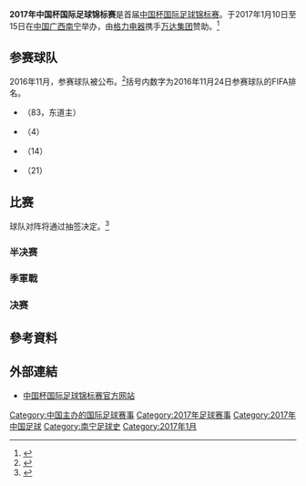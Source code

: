 {{noteTA|G1=足球}}
{{Infobox international football competition
| tourney_name = 中国杯国际足球锦标赛
| year = 2017年
| other_titles = 
| image = 
| size = 
| alt = 
| caption = 
| city = [[广西|广西]][[南宁|南宁]]
| country = {{CHN}}
| dates =  2017年1月10–15日
| num_teams = 4
| confederations = 
| sub-confederations = 
| associations = 
| venues = 1
| cities = 1
| champion = CHI
| count = 1
| second = ISL
| third = CHN
| fourth = CRO
| matches = 4
| goals = 7
| attendance = 
| top_scorer = 7 人<small>（1 球）</small>
| player = {{flagicon|CHI}} [[爱德华多·巴尔加斯|巴尔加斯]]<ref>{{cite web|title=“中国杯”完满落幕：智利折桂 巴尔加斯获最佳|url=http://gx.people.com.cn/n2/2017/0116/c179430-29600820.html|website=people.com.cn|accessdate=16 January 2016|date=17 January 2016|language=zh|archive-date=2017-01-18|archive-url=https://web.archive.org/web/20170118051504/http://gx.people.com.cn/n2/2017/0116/c179430-29600820.html|dead-url=no}}</ref>
| young_player = 
| goalkeeper = 
| fair_play =
| prevseason = 
| nextseason = [[2018年中国杯国际足球锦标赛|2018]]
| updated =
}}

'''2017年中国杯国际足球锦标赛'''是首届[[中国杯国际足球锦标赛|中国杯国际足球锦标赛]]。于2017年1月10日至15日在[[中国|中国]][[广西|广西]][[南宁|南宁]]举办，由[[格力电器|格力电器]]携手[[万达集团|万达集团]]赞助。<ref>{{cite web|title=格力携手万达共同打造“中国杯”助力中国足球发展|url=http://finance.ifeng.com/a/20161208/15063688_0.shtml|website=ifeng.com|accessdate=8 December 2016|date=8 December 2016|language=zh|archive-date=2016-12-20|archive-url=https://web.archive.org/web/20161220100823/http://finance.ifeng.com/a/20161208/15063688_0.shtml|dead-url=no}}</ref>

==参赛球队==
2016年11月，参赛球队被公布。<ref>{{cite web|title=“中国杯”一月在南宁开赛 三强队与国足确认参赛|url=http://www.fa.org.cn/news/china/2016-11-22/515010.html|work=Chinese Football Association|accessdate=24 November 2016|language=zh|date=22 November 2016|archive-url=https://web.archive.org/web/20161125043911/http://www.fa.org.cn/news/china/2016-11-22/515010.html|archive-date=2016-11-25|dead-url=yes}}</ref>括号内数字为2016年11月24日参赛球队的FIFA排名。

*{{fb|CHN}}（83，东道主）
*{{fb|CHI}}（4）
*{{fb|CRO}}（14）
*{{fb|ISL}}（21）

==比赛==
球队对阵将通过抽签决定。<ref>{{cite news|title=La Roja debutará ante Croacia en la China Cup 2017|trans_title=La Roja will debut against Croatia at the 2017 China Cup|url=http://anfp.cl/noticia/27556/la-roja-debutara-ante-croacia-en-la-china-cup-2017|work=ANFP|date=7 December 2016|language=es|accessdate=2016-12-09|archive-date=2016-12-19|archive-url=https://web.archive.org/web/20161219091707/http://anfp.cl/noticia/27556/la-roja-debutara-ante-croacia-en-la-china-cup-2017|dead-url=yes}}</ref>

===半决赛===
{{Football box
|id           = 
|date         = {{Start date|2017|1|10|df=y}}
|time         = 20:00 ([[UTC+8|UTC+8]])
|event        = 
|round        = 
|team1        = {{fb-rt|CHN}}
|score        = 0 – 2
|report       = 
|team2        = {{fb|ISL}}
|goals1       = 
|goals2       = {{le|克亚尔坦·芬博加松|Kjartan Finnbogason|芬博加松}} {{goal|64|}}<br />{{le|阿隆·西于尔兹松|Aron Sigurðarson|西于尔兹松}} {{goal|88|}}
|stadium      = [[南宁|南宁]]，[[广西体育中心|广西体育中心]]
|attendance   = 23,876
|referee      = {{flagicon|KOR}} {{le|金钟赫|Kim Jong-hyeok}}
|penalties1   = 
|penaltyscore = 
|penalties2   = 
}}
{{Football box
|id           = 
|date         = {{Start date|2017|1|11|df=y}}
|time         = 19:35 ([[UTC+8|UTC+8]])
|event        = 
|round        = 
|team1        = {{fb-rt|CHI}}
|score        = 1 – 1
|aet          = 
|report       = 
|team2        = {{fb|CRO}}
|goals1       = {{le|塞萨尔·皮纳雷斯|César Pinares|皮纳雷斯}} {{goal|18}}
|goals2       = {{le|弗兰科·安德里亚舍维奇|Franko Andrijašević|安德里亚舍维奇}} {{goal|76}}
|stadium      = [[南宁|南宁]]，[[广西体育中心|广西体育中心]]
|attendance   = 6,686
|referee      = {{flagicon|CHN}} [[傅明|傅明]]
|penalties1   = [[爱德华多·巴尔加斯|巴尔加斯]] {{pengoal}}<br />{{le|巴布罗·加尔达梅斯|Pablo Galdames Millán|加尔达梅斯}} {{pengoal}}<br />[[让·博塞茹尔|博塞茹尔]] {{pengoal}}<br />{{le|阿尔瓦罗·拉莫斯|Álvaro_Ramos_(footballer)|拉莫斯}} {{pengoal}}
|penaltyscore = 4 – 1
|penalties2   = {{pengoal}} [[约瑟普·皮瓦里奇|皮瓦里奇]] <br />{{penmiss}} [[多马戈伊·安托利奇|安托利奇]] <br />{{penmiss}} {{le|米尔科·马利奇|Mirko Marić|马利奇}}
}}

===季軍戰===
{{Football box
|id           = 
|date         = {{Start date|2017|1|14|df=y}}
|time         = 15:35 ([[UTC+8|UTC+8]])
|event        = 
|round        = 
|team1        = {{fb-rt|CHN}}
|score        = 1 – 1
|aet          = 
|report       = 
|team2        = {{fb|CRO}}
|goals1       = [[王靖斌|王靖斌]] {{goal|88}}
|goals2       = {{le|卢卡·伊万努舍奇|Luka Ivanušec|伊万努舍奇}} {{goal|37}}
|stadium      = [[南宁|南宁]]，[[广西体育中心|广西体育中心]]
|attendance   = 25,576
|referee      = {{flagicon|KOR}} [[高亨进|高亨进]]
|penalties1   = [[尹鸿博|尹鸿博]] {{pengoal}}<br />[[池忠国|池忠国]] {{pengoal}}<br />[[范晓冬|范晓冬]] {{penmiss}}<br />[[王靖斌|王靖斌]] {{pengoal}}<br />[[汪晋贤|汪晋贤]] {{pengoal}}
|penaltyscore = 4 – 3
|penalties2   = {{pengoal}} [[约瑟普·皮瓦里奇|皮瓦里奇]]<br />{{pengoal}} {{le|菲利普·奥佐比奇|Filip Ozobić|奥佐比奇}}<br />{{penmiss}} {{le|安东尼奥·佩洛舍维奇|Antonio Perošević|佩洛舍维奇}}<br />{{pengoal}} {{le|约瑟普·胡拉诺维奇|Josip Juranović|胡拉诺维奇}}<br />{{penmiss}} {{le|约瑟普·米西奇|Josip Mišić (footballer, born 1994)|米西奇}}
}}

===决赛===
{{Football box
|id           = 
|date         = {{Start date|2017|1|15|df=y}}
|time         = 15:35 ([[UTC+8|UTC+8]])
|event        = 
|round        = 
|team1        = {{fb-rt|ISL}}
|score        = 0 – 1
|aet          = 
|report       = 
|team2        = {{fb|CHI}}
|goals1       = 
|goals2       = {{le|安吉洛·萨卡尔|Angelo Sagal|萨卡尔}} {{goal|19}}
|stadium      = [[南宁|南宁]]，[[广西体育中心|广西体育中心]]
|attendance   = 26,335
|referee      = {{flagicon|CHN}} [[马宁_(足球裁判)|马宁]]
|penalties1   = 
|penaltyscore = 
|penalties2   = 
}}

==參考資料==
{{reflist}}

== 外部連結 ==
* [http://www.china-cup.com.cn/ 中国杯国际足球锦标赛官方网站]{{Wayback|url=http://www.china-cup.com.cn/ |date=20180129142926 }}

{{中国杯国际足球锦标赛}}

[[Category:中国主办的国际足球赛事|Category:中国主办的国际足球赛事]]
[[Category:2017年足球赛事|Category:2017年足球赛事]]
[[Category:2017年中国足球|Category:2017年中国足球]]
[[Category:南宁足球史|Category:南宁足球史]]
[[Category:2017年1月|Category:2017年1月]]